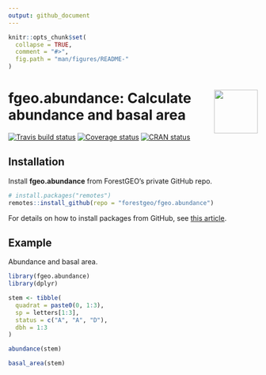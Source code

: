 ```yaml
---
output: github_document
---
```


<!-- README.md is generated from README.Rmd. Please edit that file -->

```r
knitr::opts_chunk$set(
  collapse = TRUE,
  comment = "#>",
  fig.path = "man/figures/README-"
)
```

# <img src="https://i.imgur.com/m8FNhQR.png" align="right" height=88 /> fgeo.abundance: Calculate abundance and basal area

  [![Travis build status](https://travis-ci.org/forestgeo/fgeo.abundance.svg?branch=master)](https://travis-ci.org/forestgeo/fgeo.abundance)
  [![Coverage status](https://codecov.io/gh/forestgeo/fgeo.abundance/branch/master/graph/badge.svg)](https://codecov.io/github/forestgeo/fgeo.abundance?branch=master)
  [![CRAN status](http://www.r-pkg.org/badges/version/fgeo.abundance)](https://cran.r-project.org/package=fgeo.abundance)

## Installation  

Install __fgeo.abundance__ from ForestGEO's private GitHub repo.

```R
# install.packages("remotes")
remotes::install_github(repo = "forestgeo/fgeo.abundance")
```

For details on how to install packages from GitHub, see [this article](https://goo.gl/dQKEeg).

## Example

Abundance and basal area.

```r
library(fgeo.abundance)
library(dplyr)

stem <- tibble(
  quadrat = paste0(0, 1:3),
  sp = letters[1:3],
  status = c("A", "A", "D"),
  dbh = 1:3
)

abundance(stem)

basal_area(stem)
```
